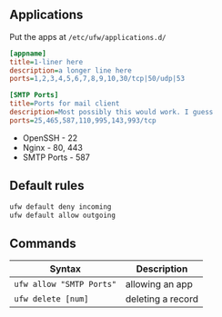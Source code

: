## Applications

Put the apps at `/etc/ufw/applications.d/`

``` ini
[appname]
title=1-liner here
description=a longer line here
ports=1,2,3,4,5,6,7,8,9,10,30/tcp|50/udp|53

[SMTP Ports]
title=Ports for mail client
description=Most possibly this would work. I guess
ports=25,465,587,110,995,143,993/tcp
```


- OpenSSH - 22
- Nginx - 80, 443
- SMTP Ports - 587

## Default rules

``` bash
ufw default deny incoming
ufw default allow outgoing
```

## Commands

| Syntax                   | Description          |
| -----------              | -----------          |
| `ufw allow "SMTP Ports"` | allowing an app      |
| `ufw delete [num]`       | deleting a record    |